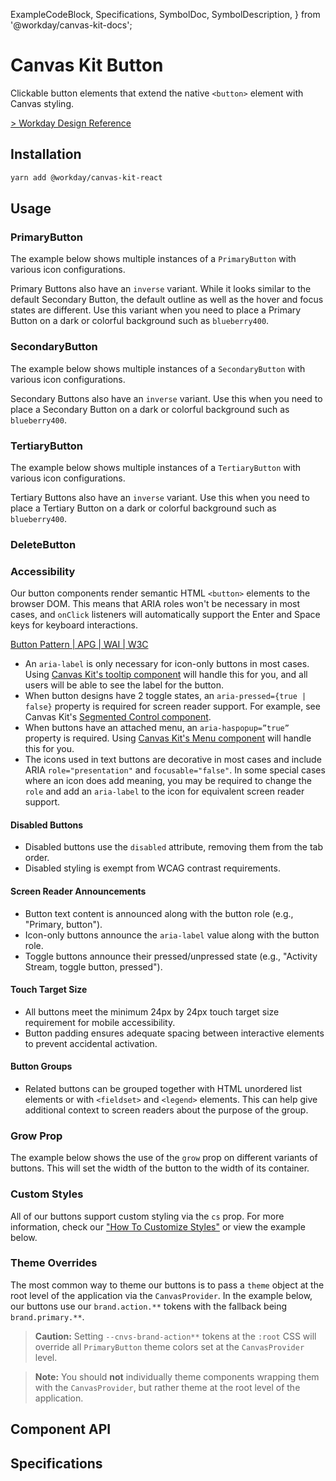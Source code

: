   ExampleCodeBlock,
  Specifications,
  SymbolDoc,
  SymbolDescription,
} from '@workday/canvas-kit-docs';



<Meta of={ButtonStories} />

# Canvas Kit Button

Clickable button elements that extend the native `<button>` element with Canvas styling.

[> Workday Design Reference](https://design.workday.com/components/buttons/buttons)

## Installation

```sh
yarn add @workday/canvas-kit-react
```

## Usage

### PrimaryButton

<SymbolDescription name="PrimaryButton" fileName="/react/" />

The example below shows multiple instances of a `PrimaryButton` with various icon configurations.

<ExampleCodeBlock code={Primary} />

Primary Buttons also have an `inverse` variant. While it looks similar to the default Secondary
Button, the default outline as well as the hover and focus states are different. Use this variant
when you need to place a Primary Button on a dark or colorful background such as `blueberry400`.

<ExampleCodeBlock code={PrimaryInverse} />

### SecondaryButton

<SymbolDescription name="SecondaryButton" fileName="/react/" />

The example below shows multiple instances of a `SecondaryButton` with various icon configurations.

<ExampleCodeBlock code={Secondary} />

Secondary Buttons also have an `inverse` variant. Use this when you need to place a Secondary Button
on a dark or colorful background such as `blueberry400`.

<ExampleCodeBlock code={SecondaryInverse} />

### TertiaryButton

<SymbolDescription name="TertiaryButton" fileName="/react/" />

The example below shows multiple instances of a `TertiaryButton` with various icon configurations.

<ExampleCodeBlock code={Tertiary} />

Tertiary Buttons also have an `inverse` variant. Use this when you need to place a Tertiary Button
on a dark or colorful background such as `blueberry400`.

<ExampleCodeBlock code={TertiaryInverse} />

### DeleteButton

<SymbolDescription name="DeleteButton" fileName="/react/" />

<ExampleCodeBlock code={Delete} />

### Accessibility

Our button components render semantic HTML `<button>` elements to the browser DOM. This means that
ARIA roles won't be necessary in most cases, and `onClick` listeners will automatically support the
Enter and Space keys for keyboard interactions.

[Button Pattern | APG | WAI | W3C](https://www.w3.org/WAI/ARIA/apg/patterns/button/)

- An `aria-label` is only necessary for icon-only buttons in most cases. Using
  [Canvas Kit's tooltip component](?path=/docs/components-popups-tooltip--docs) will handle this for
  you, and all users will be able to see the label for the button.
- When button designs have 2 toggle states, an `aria-pressed={true | false}` property is required
  for screen reader support. For example, see Canvas Kit's
  [Segmented Control component](?path=/docs/preview-segmented-control--docs).
- When buttons have an attached menu, an `aria-haspopup=”true”` property is required. Using
  [Canvas Kit's Menu component](?path=/docs/components-menus-menu--docs) will handle this for you.
- The icons used in text buttons are decorative in most cases and include ARIA `role="presentation"`
  and `focusable="false"`. In some special cases where an icon does add meaning, you may be required
  to change the `role` and add an `aria-label` to the icon for equivalent screen reader support.

#### Disabled Buttons

- Disabled buttons use the `disabled` attribute, removing them from the tab order.
- Disabled styling is exempt from WCAG contrast requirements.

#### Screen Reader Announcements

- Button text content is announced along with the button role (e.g., "Primary, button").
- Icon-only buttons announce the `aria-label` value along with the button role.
- Toggle buttons announce their pressed/unpressed state (e.g., "Activity Stream, toggle button,
  pressed").

#### Touch Target Size

- All buttons meet the minimum 24px by 24px touch target size requirement for mobile accessibility.
- Button padding ensures adequate spacing between interactive elements to prevent accidental
  activation.

#### Button Groups

- Related buttons can be grouped together with HTML unordered list elements or with `<fieldset>` and
  `<legend>` elements. This can help give additional context to screen readers about the purpose of
  the group.

### Grow Prop

The example below shows the use of the `grow` prop on different variants of buttons. This will set
the width of the button to the width of its container.

<ExampleCodeBlock code={Grow} />

### Custom Styles

All of our buttons support custom styling via the `cs` prop. For more information, check our
["How To Customize Styles"](https://workday.github.io/canvas-kit/?path=/docs/styling-guides-customizing-styles--docs)
or view the example below.

<ExampleCodeBlock code={CustomStyles} />

### Theme Overrides

The most common way to theme our buttons is to pass a `theme` object at the root level of the
application via the `CanvasProvider`. In the example below, our buttons use our `brand.action.**`
tokens with the fallback being `brand.primary.**`.

> **Caution:** Setting `--cnvs-brand-action**` tokens at the `:root` CSS will override all
> `PrimaryButton` theme colors set at the `CanvasProvider` level.

> **Note:** You should **not** individually theme components wrapping them with the
> `CanvasProvider`, but rather theme at the root level of the application.

<ExampleCodeBlock code={ThemeOverrides} />

## Component API

<SymbolDoc name="PrimaryButton" fileName="/react/" />
<SymbolDoc name="SecondaryButton" fileName="/react/" />
<SymbolDoc name="TertiaryButton" fileName="/react/" />
<SymbolDoc name="DeleteButton" fileName="/react/" />

## Specifications

<Specifications file="Button.spec.tsx" name="Button" />
